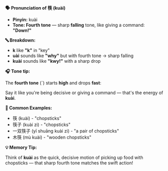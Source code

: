 **🗣️ Pronunciation of 筷 (kuài)**

- **Pinyin:** kuài
- **Tone: Fourth tone** — sharp **falling** tone, like giving a command: **"Down!"**

**🔤 Breakdown:**

- **k** like **"k"** in "key"
- **uài** sounds like **"why"** but with fourth tone → sharp falling
- **kuài** sounds like **"kwy!"** with a sharp drop

**🎧 Tone tip:**

The **fourth tone** (ˋ) starts **high** and drops **fast**:

Say it like you're being decisive or giving a command — that's the energy of **kuài**.

**📝 Common Examples:**

- 筷 (kuài) - "chopsticks"
- 筷子 (kuài zi) - "chopsticks"
- 一双筷子 (yī shuāng kuài zi) - "a pair of chopsticks"
- 木筷 (mù kuài) - "wooden chopsticks"

**💡 Memory Tip:**

Think of **kuài** as the quick, decisive motion of picking up food with chopsticks — that sharp
fourth tone matches the swift action!
